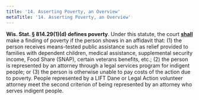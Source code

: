 ```yaml
---
title: '14.	Asserting Poverty, an Overview'
metaTitle: '14.	Asserting Poverty, an Overview'
---
```


**Wis. Stat. § 814.29(1)(d) defines poverty**. Under this statute, the court **<u>shall</u>** make a finding of poverty if the person shows in an affidavit that: (1) the person receives means-tested public assistance such as relief provided to families with dependent children, medical assistance, supplemental security income, Food Share (SNAP), certain veterans benefits, etc.; (2) the person is represented by an attorney through a legal services program for indigent people; or (3) the person is otherwise unable to pay costs of the action due to poverty. People represented by a LIFT Dane or Legal Action volunteer attorney meet the second criterion of being represented by an attorney who serves indigent people.
